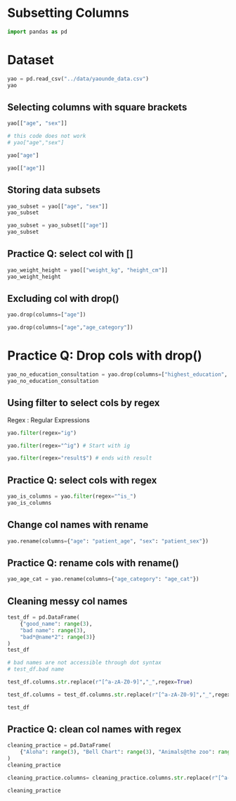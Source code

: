 
# Subsetting Columns


```python
import pandas as pd

```

# Dataset


```python
yao = pd.read_csv("../data/yaounde_data.csv")
yao
```

## Selecting columns with square brackets


```python
yao[["age", "sex"]]
```


```python
# this code does not work
# yao["age","sex"]
```


```python
yao["age"]
```

```python
yao[["age"]]
```

## Storing data subsets


```python
yao_subset = yao[["age", "sex"]]
yao_subset
```


```python
yao_subset = yao_subset[["age"]]
yao_subset
```

## Practice Q: select col with []


```python
yao_weight_height = yao[["weight_kg", "height_cm"]]
yao_weight_height
```

## Excluding col with drop()


```python
yao.drop(columns=["age"])
```


```python
yao.drop(columns=["age","age_category"])
```

# Practice Q: Drop cols with drop()


```python
yao_no_education_consultation = yao.drop(columns=["highest_education", "consultation"])
yao_no_education_consultation
```

## Using filter to select cols by regex

Regex : Regular Expressions


```python
yao.filter(regex="ig")
```


```python
yao.filter(regex="^ig") # Start with ig
```


```python
yao.filter(regex="result$") # ends with result
```

## Practice Q: select cols with regex


```python
yao_is_columns = yao.filter(regex="^is_")
yao_is_columns
```

## Change col names with rename


```python
yao.rename(columns={"age": "patient_age", "sex": "patient_sex"})
```

## Practice Q: rename cols with rename()
```python
yao_age_cat = yao.rename(columns={"age_category": "age_cat"})
```

## Cleaning messy col names


```python
test_df = pd.DataFrame(
    {"good_name": range(3),
    "bad name": range(3),
    "bad*@name*2": range(3)}
)
test_df
```

```python
# bad names are not accessible through dot syntax
# test_df.bad name
```


```python
test_df.columns.str.replace(r"[^a-zA-Z0-9]","_",regex=True)
```


```python
test_df.columns = test_df.columns.str.replace(r"[^a-zA-Z0-9]","_",regex=True)
```


```python
test_df
```

## Practice Q: clean col names with regex


```python
cleaning_practice = pd.DataFrame(
    {"Aloha": range(3), "Bell Chart": range(3), "Animals@the zoo": range(3)}
)
cleaning_practice
```

```python
cleaning_practice.columns= cleaning_practice.columns.str.replace(r"[^a-zA-Z0-9]","_",regex=True)
```

```python
cleaning_practice
```

